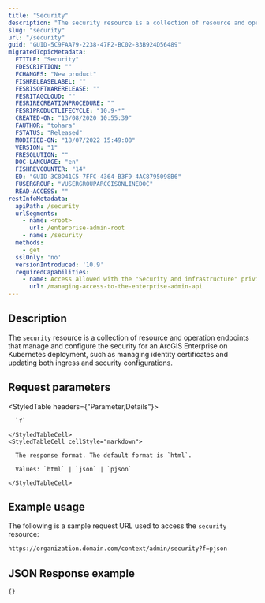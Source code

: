 ```yaml
---
title: "Security"
description: "The security resource is a collection of resource and operation endpoints that manage and configure the security for an ArcGIS Enterprise on Kubernetes deployment."
slug: "security"
url: "/security"
guid: "GUID-5C9FAA79-2238-47F2-BC02-83B924D56489"
migratedTopicMetadata:
  FTITLE: "Security"
  FDESCRIPTION: ""
  FCHANGES: "New product"
  FISHRELEASELABEL: ""
  FESRISOFTWARERELEASE: ""
  FESRITAGCLOUD: ""
  FESRIRECREATIONPROCEDURE: ""
  FESRIPRODUCTLIFECYCLE: "10.9-*"
  CREATED-ON: "13/08/2020 10:55:39"
  FAUTHOR: "tohara"
  FSTATUS: "Released"
  MODIFIED-ON: "18/07/2022 15:49:08"
  VERSION: "1"
  FRESOLUTION: ""
  DOC-LANGUAGE: "en"
  FISHREVCOUNTER: "14"
  ED: "GUID-3C8D41C5-7FFC-4364-B3F9-4AC8795098B6"
  FUSERGROUP: "VUSERGROUPARCGISONLINEDOC"
  READ-ACCESS: ""
restInfoMetadata:
  apiPath: /security
  urlSegments:
    - name: <root>
      url: /enterprise-admin-root
    - name: /security
  methods:
    - get
  sslOnly: 'no'
  versionIntroduced: '10.9'
  requiredCapabilities:
    - name: Access allowed with the "Security and infrastructure" privilege
      url: /managing-access-to-the-enterprise-admin-api
---
```


## Description

The `security` resource is a collection of resource and operation endpoints that manage and configure the security for an ArcGIS Enterprise on Kubernetes deployment, such as managing identity certificates and updating both ingress and security configurations.


## Request parameters

<StyledTable headers={"Parameter,Details"}>
  <StyledTableRow>
    <StyledTableCell cellStyle="markdown">

      `f` 

    </StyledTableCell>
    <StyledTableCell cellStyle="markdown">

      The response format. The default format is `html`.

      Values: `html` | `json` | `pjson`

    </StyledTableCell>
  </StyledTableRow>
</StyledTable>


## Example usage

The following is a sample request URL used to access the `security` resource:

```markdown
https://organization.domain.com/context/admin/security?f=pjson
```

## JSON Response example

```other
{}
```